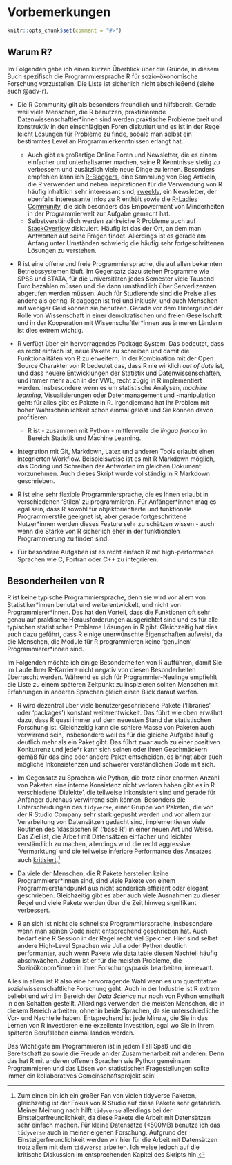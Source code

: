 # Vorbemerkungen {#precons}

```r
knitr::opts_chunk$set(comment = "#>")
```

## Warum R?

Im Folgenden gebe ich einen kurzen Überblick über die Gründe, in diesem Buch 
spezifisch die Programmiersprache R für sozio-ökonomische Forschung vorzustellen. 
Die Liste ist sicherlich nicht abschließend (siehe auch @adv-r).

* Die R Community gilt als besonders freundlich und hilfsbereit. Gerade weil
viele Menschen, die R benutzen, praktizierende Datenwissenschaftler*innen sind
werden praktische Probleme breit und konstruktiv in den einschlägigen Foren 
diskutiert und es ist in der Regel leicht Lösungen für Probleme zu finde, sobald 
man selbst ein bestimmtes Level an Programmierkenntnissen erlangt hat.
    * Auch gibt es großartige Online Foren und Newsletter, die es einem einfacher
    und unterhaltsamer machen, seine R Kenntnisse stetig zu verbessern und 
    zusätzlich viele neue Dinge zu lernen. Besonders empfehlen kann ich
    [R-Bloggers](https://www.r-bloggers.com/), eine Sammlung von Blog Artikeln, 
    die R verwenden und neben Inspirationen für die Verwendung von R häufig 
    inhaltlich sehr interessant sind; [rweekly](https://rweekly.org/), ein
    Newsletter, der ebenfalls interessante Infos zu R enthält sowie die
    [R-Ladies Community](https://rladies.org/), die sich besonders das 
    Empowerment von Minderheiten in der Programmierwelt zur Aufgabe gemacht hat.
    * Selbstverständlich werden zahlreiche R Probleme auch auf 
    [StackOverflow](https://stackoverflow.com/tags/r/info) disktuiert. 
    Häufig ist das der Ort, an dem man Antworten auf seine Fragen findet.
    Allerdings ist es gerade am Anfang unter Umständen schwierig die häufig sehr 
    fortgeschrittenen Lösungen zu verstehen.

* R ist eine offene und freie Programmiersprache, die auf allen bekannten 
  Betriebssystemen läuft.
  Im Gegensatz dazu stehen Programme wie SPSS und STATA, für die Universitäten 
  jedes Semester viele Tausend Euro bezahlen müssen und die dann umständlich über 
  Serverlizenzen abgerufen werden müssen.
  Auch für Studierende sind die Preise alles andere als gering. 
  R dagegen ist frei und inklusiv, und auch Menschen mit weniger Geld können 
  sie benutzen. 
  Gerade vor dem Hintergrund der Rolle von Wissenschaft in einer demokratischen
  und freien Gesellschaft und in der Kooperation mit Wissenschaftler*innen aus 
  ärmeren Ländern ist dies extrem wichtig.

* R verfügt über ein hervorragendes Package System. Das bedeutet, dass es recht
einfach ist, neue Pakete zu schreiben und damit die Funktionalitäten von R zu 
erweitern. In der Kombination mit der Open Source Charakter von R bedeutet das,
dass R nie wirklich *out of date* ist, und dass neuere Entwicklungen der 
Statistik und Datenwissenschaften, und immer mehr auch in der VWL, recht zügig
in R implementiert werden. Insbesondere wenn es um statistische Analysen,
*machine learning*, Visualisierungen oder Datenmanagement und -manipulation geht:
für alles gibt es Pakete in R. Irgendjemand hat Ihr Problem mit hoher 
Wahrscheinlichkeit schon einmal gelöst und Sie können davon profitieren.
    * R ist - zusammen mit Python - mittlerweile die *lingua franca* im 
    Bereich Statistik und Machine Learning.

* Integration mit Git, Markdown, Latex und anderen Tools erlaubt einen integrierten 
Workflow. Beispielsweise ist es mit R Markdown möglich, das Coding und Schreiben 
der Antworten im gleichen Dokument vorzunehmen. 
Auch dieses Skript wurde vollständig in R Markdown geschrieben.

* R ist eine sehr flexible Programmiersprache, die es Ihnen erlaubt in 
verschiedenen 'Stilen' zu programmieren. Für Anfänger\*innen mag es egal sein,
dass R sowohl für objektorientierte und funktionale Programmierstile geeignet ist,
aber gerade fortgeschrittene Nutzer\*innen werden dieses Feature sehr zu schätzen
wissen - auch wenn die Stärke von R sicherlich eher in der funktionalen 
Programmierung zu finden sind.

* Für besondere Aufgaben ist es recht einfach R mit high-performance Sprachen
wie C, Fortran oder C++ zu integrieren.


## Besonderheiten von R

R ist keine typische Programmiersprache, denn sie wird vor allem von
Statistiker\*innen benutzt und weiterentwickelt, und nicht von 
Programmierer\*innen.
Das hat den Vorteil, dass die Funktionen oft sehr genau auf praktische 
Herausforderungen ausgerichtet sind und es für alle typischen statistischen
Probleme Lösungen in R gibt.
Gleichzeitig hat dies auch dazu geführt, dass R einige unerwünschte 
Eigenschaften aufweist, da die Menschen, die Module für R programmieren keine
'genuinen' Programmierer*innen sind.

Im Folgenden möchte ich einige Besonderheiten von R aufführen, damit Sie im 
Laufe Ihrer R-Karriere nicht negativ von diesen Besonderheiten überrascht 
werden.
Während es sich für Programmier-Neulinge empfiehlt die Liste zu einem späteren
Zeitpunkt zu inspizieren sollten Menschen mit Erfahrungen in anderen Sprachen
gleich einen Blick darauf werfen.

* R wird dezentral über viele benutzergeschriebene Pakete ('libraries' oder
'packages') konstant weiterentwickelt. Das führt wie oben erwähnt dazu, dass
R quasi immer auf dem neuesten Stand der statistischen Forschung ist.
Gleichzeitig kann die schiere Masse von Paketen auch verwirrend sein, 
insbesondere weil es für die gleiche Aufgabe häufig deutlich mehr als ein Paket 
gibt. Das führt zwar auch zu einer positiven Konkurrenz und jede*r kann sich seinen oder
ihren Geschmäckern gemäß für das eine oder andere Paket entscheiden, es bringt
aber auch mögliche Inkonsistenzen und schwerer verständlichen Code mit sich.

* Im Gegensatz zu Sprachen wie Python, die trotz einer enormen Anzahl von Paketen
eine interne Konsistenz nicht verloren haben gibt es in R verschiedene 'Dialekte',
die teilweise inkonsistent sind und gerade für Anfänger durchaus verwirrend sein
können. Besonders die Unterscheidungen des `tidyverse`, einer Gruppe von Paketen,
die von der R Studio Company sehr stark gepusht werden und vor allem zur Verarbeitung
von Datensätzen gedacht sind, implementieren viele Routinen des 'klassischen R'
('base R') in einer neuen Art und Weise. Das Ziel ist, die Arbeit mit Datensätzen
einfacher und leichter verständlich zu machen, allerdings wird die recht aggressive
'Vermarktung' und die teilweise inferiore Performance des Ansatzes auch 
[kritisiert](https://github.com/matloff/TidyverseSkeptic).^[
Zum einen bin ich ein großer Fan von vielen tidyverse
Paketen, gleichzeitig ist der Fokus von R Studio auf diese Pakete sehr gefährlich.
Meiner Meinung nach hilft `tidyverse` allerdings bei der Einsteigerfreundlichkeit, 
da diese Pakete die Arbeit mit Datensätzen sehr einfach machen. 
Für kleine Datensätze (<500MB) benutze ich das `tidyverse` auch in
meiner eigenen Forschung. 
Aufgrund der Einsteigerfreundlichkeit werden wir hier für die Arbeit mit Datensätzen
trotz allem mit dem `tidyverse` arbeiten. Ich weise jedoch auf die kritische
Diskussion im entsprechenden Kapitel des Skripts hin.]

* Da viele der Menschen, die R Pakete herstellen keine Programmierer*innen sind, sind
viele Pakete von einem Programmierstandpunkt aus nicht sonderlich effizient oder
elegant geschrieben. Gleichzeitig gibt es aber auch viele Ausnahmen zu dieser Regel 
und viele Pakete werden über die Zeit hinweg signifikant verbessert.

* R an sich ist nicht die schnellste Programmiersprache, insbesondere wenn man 
seinen Code nicht entsprechend geschrieben hat. Auch bedarf eine R Session in
der Regel recht viel Speicher. Hier sind selbst andere High-Level Sprachen wie
Julia oder Python deutlich performanter, auch wenn Pakete wie 
[data.table](https://rdatatable.gitlab.io/data.table/) diesen Nachteil häufig 
abschwächen. Zudem ist er für die meisten Probleme, die Sozioökonom*innen in
ihrer Forschungspraxis bearbeiten, irrelevant.

Alles in allem ist R also eine hervorragende Wahl wenn es um quantitative
sozialwissenschaftliche Forschung geht. Auch in der Industrie ist R extrem 
beliebt und wird im Bereich der *Data Science* nur noch von Python ernsthaft
in den Schatten gestellt. 
Allerdings verwenden die meisten Menschen, die in diesem Bereich arbeiten,
ohnehin beide Sprachen, da sie unterschiedliche Vor- und Nachteile haben.
Entsprechend ist jede Minute, die Sie in das Lernen von R investieren eine 
exzellente Investition, egal wo Sie in Ihrem späteren Berufsleben einmal landen 
werden.

Das Wichtigste am Programmieren ist in jedem Fall Spaß und die Bereitschaft zu 
sowie die Freude an der Zusammenarbeit mit anderen. Denn das hat R mit anderen 
offenen Sprachen wie Python gemeinsam: Programmieren und das Lösen von 
statistischen Fragestellungen sollte immer ein kollaboratives Gemeinschaftsprojekt 
sein!

